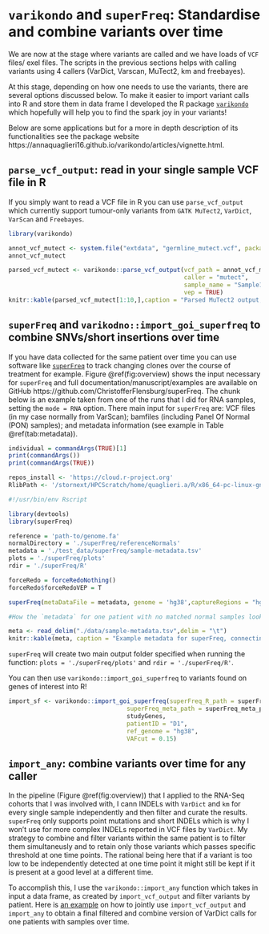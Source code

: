 # `varikondo` and `superFreq`: Standardise and combine variants over time {#ch:variants-st}

We are now at the stage where variants are called and we have loads of `VCF` files/ exel files. The scripts in the previous sections helps with calling variants using 4 callers (VarDict, Varscan, MuTect2, km and freebayes). 

At this stage, depending on how one needs to use the variants, there are several options discussed below. To make it easier to import variant calls into R and store them in data frame I developed the R package [`varikondo`](https://annaquaglieri16.github.io/varikondo/) which hopefully will help you to find the spark joy in your variants!  

Below are some applications but for a more in depth description of its functionalities see the package website https://annaquaglieri16.github.io/varikondo/articles/vignette.html. 

## `parse_vcf_output`: read in your single sample VCF file in R

If you simply want to read a VCF file in R you can use `parse_vcf_output` which currently support tumour-only variants from `GATK MuTect2`, `VarDict`, `VarScan` and `Freebayes`.

```r
library(varikondo)

annot_vcf_mutect <- system.file("extdata", "germline_mutect.vcf", package = "varikondo")
annot_vcf_mutect

parsed_vcf_mutect <- varikondo::parse_vcf_output(vcf_path = annot_vcf_mutect, 
                                                 caller = "mutect",
                                                 sample_name = "Sample1",
                                                 vep = TRUE)
knitr::kable(parsed_vcf_mutect[1:10,],caption = "Parsed MuTect2 output, from VCF to data frame.")
```


## `superFreq` and `varikodno::import_goi_superfreq` to combine SNVs/short insertions over time

If you have data collected for the same patient over time you can use software like [`superFreq`](https://github.com/ChristofferFlensburg/superFreq) to track changing clones over the course of treatment for example. Figure \@ref(fig:overview) shows the input necessary for `superFreq` and full documentation/manuscript/examples are available on GitHub https://github.com/ChristofferFlensburg/superFreq. The chunk below is an example taken from one of the runs that I did for RNA samples, setting the `mode = RNA` option. There main input for `superFreq` are: VCF files (in my case normally from VarScan); bamfiles (including Panel Of Normal (PON) samples); and metadata information (see example in Table \@ref(tab:metadata)).


```r
individual = commandArgs(TRUE)[1]
print(commandArgs())
print(commandArgs(TRUE))

repos_install <- 'https://cloud.r-project.org'
RlibPath <- '/stornext/HPCScratch/home/quaglieri.a/R/x86_64-pc-linux-gnu-library/3.5'

```


```r
#!/usr/bin/env Rscript

library(devtools)
library(superFreq)

reference = 'path-to/genome.fa'
normalDirectory = './superFreq/referenceNormals'
metadata = './test_data/superFreq/sample-metadata.tsv'
plots = './superFreq/plots'
rdir = './superFreq/R'

forceRedo = forceRedoNothing()
forceRedo$forceRedoVEP = T

superFreq(metaDataFile = metadata, genome = 'hg38',captureRegions = "hg38exons.bed", plotDirectory = plots, Rdirectory=rdir, cpus=8, reference=reference, normalDirectory=normalDirectory, mode='RNA', systematicVariance=0.1, participants = "sample", forceRedo=forceRedo)

```

```r
#How the `metadata` for one patient with no matched normal samples looks like:

meta <- read_delim("./data/sample-metadata.tsv",delim = "\t")
knitr::kable(meta, caption = "Example metadata for superFreq, connecting samples to patients.")
```


`superFreq` will create two main output folder specified when running the function: `plots = './superFreq/plots'` and `rdir = './superFreq/R'`.

You can then use `varikondo::import_goi_superfreq` to variants found on genes of interest into R!

```r
import_sf <- varikondo::import_goi_superfreq(superFreq_R_path = superFreq_R_path,
                                 superFreq_meta_path = superFreq_meta_path,
                                 studyGenes,
                                 patientID = "D1",
                                 ref_genome = "hg38",
                                 VAFcut = 0.15)
```


## `import_any`: combine variants over time for any caller

In the pipeline (Figure \@ref(fig:overview)) that I applied to the RNA-Seq cohorts that I was involved with, I cann INDELs with `VarDict` and `km` for every single sample independently and then filter and curate the results. `superFreq` only supports point mutations and short INDELs which is why I won't use for more complex INDELs reported in VCF files by `VarDict`. My strategy to combine and filter variants within the same patient is to filter them simultaneusly and to retain only those variants which passes specific threshold at one time points. The rational being here that if a variant is too low to be independently detected at one time point it might still be kept if it is present at a good level at a different time. 

To accomplish this, I use the `varikondo::import_any` function which takes in input a data frame, as created by `import_vcf_output` and filter variants by patient. Here is [an example](https://example-varikondo.netlify.com/) on how to jointly use `import_vcf_output` and `import_any` to obtain a final filtered and combine version of VarDict calls for one patients with samples over time. 


